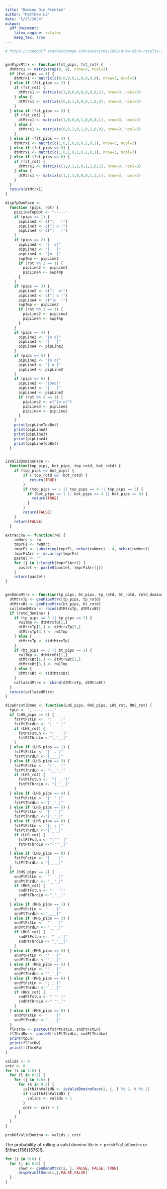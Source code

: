 ```yaml
---
title: "Domino Die Problem"
author: "Matthew Li"
date: "5/25/2024"
output:
  pdf_document:
    latex_engine: xelatex
    keep_tex: true
---
```



```r

# https://codegolf.stackexchange.com/questions/2602/draw-dice-results-in-ascii


genPipsMtrx <- function(fst_pips, fst_rot) {
  dtMtrx1 <- matrix(rep(0, 9), nrow=3, ncol=3)
  if (fst_pips == 1) {
    dtMtrx1 <- matrix(c(0,0,0,0,1,0,0,0,0), nrow=3, ncol=3)
  } else if (fst_pips == 2) {
    if (fst_rot) {
      dtMtrx1 <- matrix(c(1,0,0,0,0,0,0,0,1), nrow=3, ncol=3)
    } else {
      dtMtrx1 <- matrix(c(0,0,1,0,0,0,1,0,0), nrow=3, ncol=3)
    }
  } else if (fst_pips == 3) {
    if (fst_rot) {
      dtMtrx1 <- matrix(c(1,0,0,0,1,0,0,0,1), nrow=3, ncol=3)
    } else {
      dtMtrx1 <- matrix(c(0,0,1,0,1,0,1,0,0), nrow=3, ncol=3)
    }
  } else if (fst_pips == 4) {
    dtMtrx1 <- matrix(c(1,0,1,0,0,0,1,0,1), nrow=3, ncol=3) 
  } else if (fst_pips == 5) {
    dtMtrx1 <- matrix(c(1,0,1,0,1,0,1,0,1), nrow=3, ncol=3)
  } else if (fst_pips == 6) {
    if (fst_rot) {
      dtMtrx1 <- matrix(c(1,0,1,1,0,1,1,0,1), nrow=3, ncol=3)
    } else {
      dtMtrx1 <- matrix(c(1,1,1,0,0,0,1,1,1), nrow=3, ncol=3)
    }
  }
  return(dtMtrx1)
}

dispTpDwnFace <- 
  function (pips, rot) {
    pipLineTopBot <- "-----"
    if (pips == 1) {
      pipLine2 <- c("|   |")
      pipLine3 <- c("| o |")
      pipLine4 <- c("|   |")
    }
    if (pips == 2) {
      pipLine2 <- "|  o|"
      pipLine3 <- "|   |"
      pipLine4 <- "|o  |"
      swpTmp <- pipLine2
      if (rot %% 2 == 1) {
        pipLine2 <- pipLine4
        pipLine4 <- swpTmp
      }
    }
    if (pips == 3) {
      pipLine2 <- c("|  o|")
      pipLine3 <- c("| o |")
      pipLine4 <- c("|o  |")
      swpTmp <- pipLine2
      if (rot %% 2 == 1) {
        pipLine2 <- pipLine4 
        pipLine4 <- swpTmp
      }
    }
    if (pips == 4) {
      pipLine2 <- "|o o|"
      pipLine3 <- "|   |"
      pipLine4 <- pipLine2
    }
    if (pips == 5) {
      pipLine2 <- "|o o|"
      pipLine3 <- "| o |"
      pipLine4 <- pipLine2
    }
    if (pips == 6) {
      pipLine2 <- "|ooo|"
      pipLine3 <- "|   |"
      pipLine4 <- pipLine2
      if (rot %% 2 == 1) {
        pipLine2 <- c("|o o|")
        pipLine3 <- pipLine2
        pipLine4 <- pipLine2
      }
    }
    print(pipLineTopBot)
    print(pipLine2)
    print(pipLine3)
    print(pipLine4)
    print(pipLineTopBot)
  }


isValidDominoFace <-
  function(top_pips, bot_pips, top_rotd, bot_rotd) {
    if (top_pips <= bot_pips) {
        if (!top_rotd && !bot_rotd) {
           return(TRUE)
        }
        if (top_pips == 1 || top_pips == 4 || top_pips == 5) {
          if (bot_pips == 1 || bot_pips == 4 || bot_pips == 5) {
            return(TRUE)
          }
        }
        return(FALSE)
    }
    return(FALSE)
  }

extraccRw <- function(rw) {
    rwNmrc <- rw
    tmprFi <- rwNmrc
    tmprFi <- substring(tmprFi, nchar(rwNmrc) - 4, nchar(rwNmrc))
    tmprFiArr <- as.array(tmprFi)
    pastel <- ""
    for (j in 1:length(tmprFiArr)) {
      pastel <- paste0(pastel, tmprFiArr[j])
    }
    return(pastel)
}


genDmnoMtrx <- function(tp_pips, bt_pips, tp_rotd, bt_rotd, rotd_domino) {
  dtMtrxTp <- genPipsMtrx(tp_pips, tp_rotd)
  dtMtrxBt <- genPipsMtrx(bt_pips, bt_rotd)
  collatedMtrx <- rbind(dtMtrxTp, dtMtrxBt)
  if (rotd_domino) {
    if (tp_pips == 3 || tp_pips == 2) {
      rw1Tmp <- dtMtrxTp[1,]
      dtMtrxTp[1,] <- dtMtrxTp[3,]
      dtMtrxTp[3,] <- rw1Tmp
    } else {
      dtMtrxTp <- t(dtMtrxTp)
    }
    if (bt_pips == 3 || bt_pips == 2) {
      rw1Tmp <- dtMtrxBt[1,]
      dtMtrxBt[1,] <- dtMtrxBt[3,]
      dtMtrxBt[3,] <- rw1Tmp
    } else {
      dtMtrxBt <- t(dtMtrxBt)
    }
    collatedMtrx <- cbind(dtMtrxTp, dtMtrxBt)
  }
  return(collatedMtrx)
}

dispHrzntlDmno <- function(LHS_pips, RHS_pips, LHS_rot, RHS_rot) {
  tpLn <- ",----,----,"
  if (LHS_pips == 2) {
    fstPtFstLn <-  "|'   |"
    fstPtThrdLn <- "|__'_|"
    if (LHS_rot) {
      fstPtFstLn <- "|   '|"
      fstPtThrdLn <-"|_'__|"
    }
  } else if (LHS_pips == 1) {
    fstPtFstLn <- "|  . |"
    fstPtThrdLn <-"|____|"
  } else if (LHS_pips == 3) {
    fstPtFstLn <-  "|'.  |"
    fstPtThrdLn <- "|__'_|"
    if (LHS_rot) {
      fstPtFstLn <-  "|  .'|"
      fstPtThrdLn <- "|_'__|"
    }
  } else if (LHS_pips == 4) {
    fstPtFstLn <- "|' ' |"
    fstPtThrdLn <-"|'_'_|"
  } else if (LHS_pips == 5) {
    fstPtFstLn <- "|'.' |"
    fstPtThrdLn <-"|'_'_|"
  } else if (LHS_pips == 6) {
    fstPtFstLn <- "|; ; |"
    fstPtThrdLn <-"|`_`_|"
    if (LHS_rot) {
      fstPtFstLn <- "|''' |"
      fstPtThrdLn <-"|'''_|"
    }
  } else if (LHS_pips == 0) {
    fstPtFstLn <- "|    |"
    fstPtThrdLn <-"|____|"
  }
  if (RHS_pips == 2) {
    sndPtFstLn <-  "'   |"
    sndPtThrdLn <- "__'_|"
    if (RHS_rot) {
      sndPtFstLn <- "   '|"
      sndPtThrdLn <-"_'__|"
    }
  } else if (RHS_pips == 1) {
    sndPtFstLn <- "  . |"
    sndPtThrdLn <-"____|"
  } else if (RHS_pips == 3) {
    sndPtFstLn <-  "'.  |"
    sndPtThrdLn <- "__'_|"
    if (RHS_rot) {
      sndPtFstLn <-  "  .'|"
      sndPtThrdLn <- "_'__|"
    }
  } else if (RHS_pips == 4) {
    sndPtFstLn <- "' ' |"
    sndPtThrdLn <-"'_'_|"
  } else if (RHS_pips == 5) {
    sndPtFstLn <- "'.' |"
    sndPtThrdLn <-"'_'_|"
  } else if (RHS_pips == 6) {
    sndPtFstLn <- "; ; |"
    sndPtThrdLn <-"`_`_|"
    if (RHS_rot) {
      sndPtFstLn <- "''' |"
      sndPtThrdLn <-"'''_|"
    }
  } else if (RHS_pips == 0) {
    sndPtFstLn <- "    |"
    sndPtThrdLn <-"____|"
  }
  flFstRw <- paste0(fstPtFstLn, sndPtFstLn)
  flThrdRw <- paste0(fstPtThrdLn, sndPtThrdLn)
  print(tpLn)
  print(flFstRw)
  print(flThrdRw)
}

valids <- 0
cntr <- 0
for (i in 1:6) {
  for (l in 0:3) {
    for (j in 1:6) {
      for (k in 0:3) {
        isIthJthValidN <- isValidDominoFace(i, j, l %% 2, k %% 2)
        if (isIthJthValidN) {
          valids <- valids + 1
        }
        cntr <- cntr + 1
      }
    }
  }
}

probOfValidDomino <- valids / cntr
```

The probability of rolling a valid domino tile is `r probOfValidDomino` or $\frac{156}{576}$.

```r

for (i in 0:6) {
  for (j in 0:6) {
      shwd <- genDmnoMtrx(i, j, FALSE, FALSE, TRUE)
      dispHrzntlDmno(i,j,FALSE,FALSE)
  }
}
```